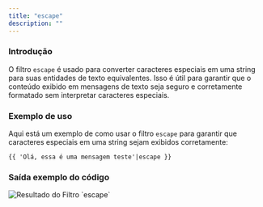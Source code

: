 ```yaml
---
title: "escape"
description: ""
---
```


### Introdução

O filtro `escape` é usado para converter caracteres especiais em uma string para suas entidades de texto equivalentes. Isso é útil para garantir que o conteúdo exibido em mensagens de texto seja seguro e corretamente formatado sem interpretar caracteres especiais.

### Exemplo de uso

Aqui está um exemplo de como usar o filtro `escape` para garantir que caracteres especiais em uma string sejam exibidos corretamente:

```twig
{{ 'Olá, essa é uma mensagem teste'|escape }}
```

### Saída exemplo do código

<img src="assets/escape.png" alt="Resultado do Filtro `escape`" />
